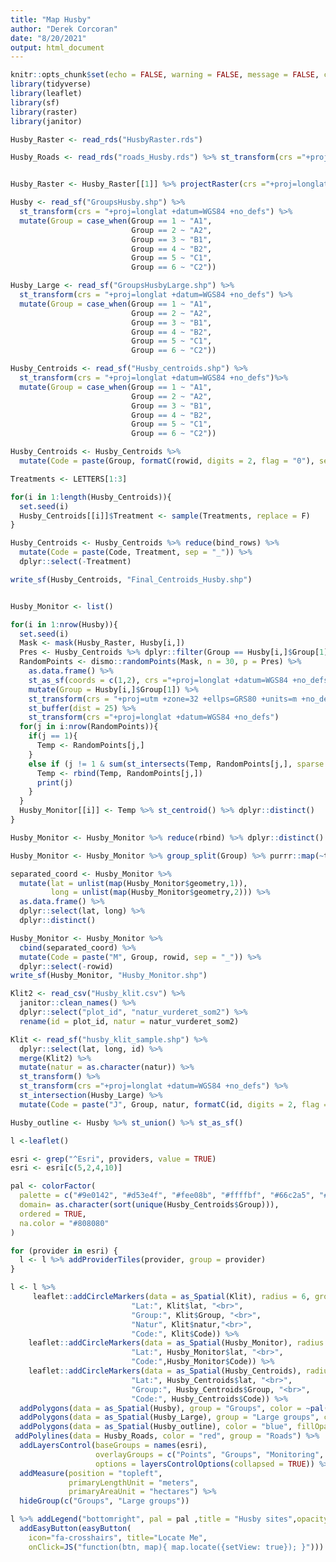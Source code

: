 ```yaml
---
title: "Map Husby"
author: "Derek Corcoran"
date: "8/20/2021"
output: html_document
---
```


```r
knitr::opts_chunk$set(echo = FALSE, warning = FALSE, message = FALSE, cache = FALSE)
library(tidyverse)
library(leaflet)
library(sf)
library(raster)
library(janitor)

Husby_Raster <- read_rds("HusbyRaster.rds")

Husby_Roads <- read_rds("roads_Husby.rds") %>% st_transform(crs ="+proj=longlat +datum=WGS84 +no_defs")


Husby_Raster <- Husby_Raster[[1]] %>% projectRaster(crs ="+proj=longlat +datum=WGS84 +no_defs")

Husby <- read_sf("GroupsHusby.shp") %>% 
  st_transform(crs = "+proj=longlat +datum=WGS84 +no_defs") %>% 
  mutate(Group = case_when(Group == 1 ~ "A1",
                           Group == 2 ~ "A2",
                           Group == 3 ~ "B1",
                           Group == 4 ~ "B2",
                           Group == 5 ~ "C1",
                           Group == 6 ~ "C2"))

Husby_Large <- read_sf("GroupsHusbyLarge.shp") %>% 
  st_transform(crs = "+proj=longlat +datum=WGS84 +no_defs") %>% 
  mutate(Group = case_when(Group == 1 ~ "A1",
                           Group == 2 ~ "A2",
                           Group == 3 ~ "B1",
                           Group == 4 ~ "B2",
                           Group == 5 ~ "C1",
                           Group == 6 ~ "C2"))

Husby_Centroids <- read_sf("Husby_centroids.shp") %>% 
  st_transform(crs = "+proj=longlat +datum=WGS84 +no_defs")%>% 
  mutate(Group = case_when(Group == 1 ~ "A1",
                           Group == 2 ~ "A2",
                           Group == 3 ~ "B1",
                           Group == 4 ~ "B2",
                           Group == 5 ~ "C1",
                           Group == 6 ~ "C2"))

Husby_Centroids <- Husby_Centroids %>% 
  mutate(Code = paste(Group, formatC(rowid, digits = 2, flag = "0"), sep = "_"), Treatment = NA) %>% group_by(Code) %>% group_split()

Treatments <- LETTERS[1:3]

for(i in 1:length(Husby_Centroids)){
  set.seed(i)
  Husby_Centroids[[i]]$Treatment <- sample(Treatments, replace = F)
}

Husby_Centroids <- Husby_Centroids %>% reduce(bind_rows) %>% 
  mutate(Code = paste(Code, Treatment, sep = "_")) %>% 
  dplyr::select(-Treatment)

write_sf(Husby_Centroids, "Final_Centroids_Husby.shp")


Husby_Monitor <- list()

for(i in 1:nrow(Husby)){
  set.seed(i)
  Mask <- mask(Husby_Raster, Husby[i,])
  Pres <- Husby_Centroids %>% dplyr::filter(Group == Husby[i,]$Group[1]) %>% as_Spatial()
  RandomPoints <- dismo::randomPoints(Mask, n = 30, p = Pres) %>% 
    as.data.frame() %>% 
    st_as_sf(coords = c(1,2), crs ="+proj=longlat +datum=WGS84 +no_defs") %>% 
    mutate(Group = Husby[i,]$Group[1]) %>% 
    st_transform(crs = "+proj=utm +zone=32 +ellps=GRS80 +units=m +no_defs") %>% 
    st_buffer(dist = 25) %>% 
    st_transform(crs ="+proj=longlat +datum=WGS84 +no_defs") 
  for(j in i:nrow(RandomPoints)){
    if(j == 1){
      Temp <- RandomPoints[j,]
    }
    else if (j != 1 & sum(st_intersects(Temp, RandomPoints[j,], sparse = F)) == 0){
      Temp <- rbind(Temp, RandomPoints[j,])
      print(j)
    }
  }
  Husby_Monitor[[i]] <- Temp %>% st_centroid() %>% dplyr::distinct()
}

Husby_Monitor <- Husby_Monitor %>% reduce(rbind) %>% dplyr::distinct()

Husby_Monitor <- Husby_Monitor %>% group_split(Group) %>% purrr::map(~tibble::rowid_to_column(.x)) %>% reduce(rbind)

separated_coord <- Husby_Monitor %>% 
  mutate(lat = unlist(map(Husby_Monitor$geometry,1)),
         long = unlist(map(Husby_Monitor$geometry,2))) %>% 
  as.data.frame() %>% 
  dplyr::select(lat, long) %>% 
  dplyr::distinct()

Husby_Monitor <- Husby_Monitor %>% 
  cbind(separated_coord) %>% 
  mutate(Code = paste("M", Group, rowid, sep = "_")) %>% 
  dplyr::select(-rowid)
write_sf(Husby_Monitor, "Husby_Monitor.shp")
```

```r

Klit2 <- read_csv("Husby_klit.csv") %>% 
  janitor::clean_names() %>% 
  dplyr::select("plot_id", "natur_vurderet_som2") %>% 
  rename(id = plot_id, natur = natur_vurderet_som2)

Klit <- read_sf("husby_klit_sample.shp") %>% 
  dplyr::select(lat, long, id) %>% 
  merge(Klit2) %>% 
  mutate(natur = as.character(natur)) %>% 
  st_transform() %>% 
  st_transform(crs ="+proj=longlat +datum=WGS84 +no_defs") %>% 
  st_intersection(Husby_Large) %>% 
  mutate(Code = paste("J", Group, natur, formatC(id, digits = 2, flag = "0"), sep = "_"))

Husby_outline <- Husby %>% st_union() %>% st_as_sf()

l <-leaflet()

esri <- grep("^Esri", providers, value = TRUE)
esri <- esri[c(5,2,4,10)]

pal <- colorFactor(
  palette = c("#9e0142", "#d53e4f", "#fee08b", "#ffffbf", "#66c2a5", "#3288bd"),
  domain= as.character(sort(unique(Husby_Centroids$Group))),
  ordered = TRUE,
  na.color = "#808080"
)

for (provider in esri) {
  l <- l %>% addProviderTiles(provider, group = provider)    
}

l <- l %>% 
     leaflet::addCircleMarkers(data = as_Spatial(Klit), radius = 6, group = "Julie", color = "grey", popup = paste("Lon:", Klit$long, "<br>",
                           "Lat:", Klit$lat, "<br>",
                           "Group:", Klit$Group, "<br>",
                           "Natur", Klit$natur,"<br>",
                           "Code:", Klit$Code)) %>%
    leaflet::addCircleMarkers(data = as_Spatial(Husby_Monitor), radius = 6, group = "Monitoring", color = ~pal(Group), popup = paste("Lon:", Husby_Monitor$long, "<br>",
                           "Lat:", Husby_Monitor$lat, "<br>",
                           "Code:",Husby_Monitor$Code)) %>% 
    leaflet::addCircleMarkers(data = as_Spatial(Husby_Centroids), radius = 6, group = "Points", color = ~pal(Group), popup = paste("Lon:", Husby_Centroids$long, "<br>",
                           "Lat:", Husby_Centroids$lat, "<br>",
                           "Group:", Husby_Centroids$Group, "<br>", 
                           "Code:", Husby_Centroids$Code)) %>%
  addPolygons(data = as_Spatial(Husby), group = "Groups", color = ~pal(Group), fillColor = ~pal(Group), opacity = 0.8, popup = Husby$Group, fillOpacity = 0.8) %>% 
  addPolygons(data = as_Spatial(Husby_Large), group = "Large groups", color = ~pal(Group), fillColor = ~pal(Group), opacity = 0.8, popup = Husby_Large$Group, fillOpacity = 0.8) %>% 
  addPolygons(data = as_Spatial(Husby_outline), color = "blue", fillOpacity = 0, group = "Outline") %>% 
 addPolylines(data = Husby_Roads, color = "red", group = "Roads") %>% 
  addLayersControl(baseGroups = names(esri),
                   overlayGroups = c("Points", "Groups", "Monitoring", "Julie", "Roads", "Large groups", "Outline"),
                   options = layersControlOptions(collapsed = TRUE)) %>%
  addMeasure(position = "topleft",
             primaryLengthUnit = "meters",
             primaryAreaUnit = "hectares") %>% 
  hideGroup(c("Groups", "Large groups"))

l %>% addLegend("bottomright", pal = pal ,title = "Husby sites",opacity = 1, values = Husby_Centroids$Group) %>%
  addEasyButton(easyButton(
    icon="fa-crosshairs", title="Locate Me",
    onClick=JS("function(btn, map){ map.locate({setView: true}); }")))

```
